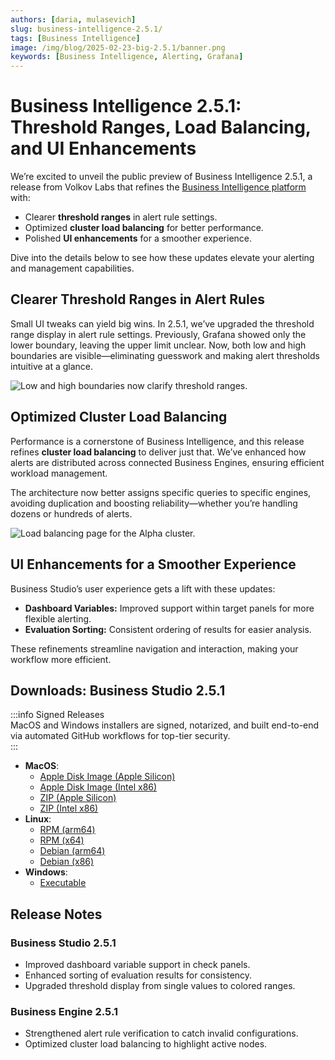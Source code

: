 ```yaml
---
authors: [daria, mulasevich]
slug: business-intelligence-2.5.1/
tags: [Business Intelligence]
image: /img/blog/2025-02-23-big-2.5.1/banner.png
keywords: [Business Intelligence, Alerting, Grafana]
---
```



# Business Intelligence 2.5.1: Threshold Ranges, Load Balancing, and UI Enhancements

We’re excited to unveil the public preview of Business Intelligence 2.5.1, a release from Volkov Labs that refines the [Business Intelligence platform](/big/) with:

- Clearer **threshold ranges** in alert rule settings.
- Optimized **cluster load balancing** for better performance.
- Polished **UI enhancements** for a smoother experience.

Dive into the details below to see how these updates elevate your alerting and management capabilities.

## Clearer Threshold Ranges in Alert Rules

Small UI tweaks can yield big wins. In 2.5.1, we’ve upgraded the threshold range display in alert rule settings. Previously, Grafana showed only the lower boundary, leaving the upper limit unclear. Now, both low and high boundaries are visible—eliminating guesswork and making alert thresholds intuitive at a glance.

<Image
  title="Low and high boundaries now clarify threshold ranges."
  src="/img/blog/2025-02-23-big-2.5.1/range.png"
/>

## Optimized Cluster Load Balancing

Performance is a cornerstone of Business Intelligence, and this release refines **cluster load balancing** to deliver just that. We’ve enhanced how alerts are distributed across connected Business Engines, ensuring efficient workload management.

The architecture now better assigns specific queries to specific engines, avoiding duplication and boosting reliability—whether you’re handling dozens or hundreds of alerts.

<Image
  title="Load balancing page for the Alpha cluster."
  src="/img/blog/2025-02-14-big-2.5.0/cluster-lb.png"
/>

## UI Enhancements for a Smoother Experience

Business Studio’s user experience gets a lift with these updates:

- **Dashboard Variables:** Improved support within target panels for more flexible alerting.
- **Evaluation Sorting:** Consistent ordering of results for easier analysis.

These refinements streamline navigation and interaction, making your workflow more efficient.

## Downloads: Business Studio 2.5.1

:::info Signed Releases  
MacOS and Windows installers are signed, notarized, and built end-to-end via automated GitHub workflows for top-tier security.  
:::

- **MacOS**:
  - [Apple Disk Image (Apple Silicon)](https://github.com/VolkovLabs/business-intelligence/releases/download/v2.5.1/Business.Studio-2.5.1-arm64.dmg)
  - [Apple Disk Image (Intel x86)](https://github.com/VolkovLabs/business-intelligence/releases/download/v2.5.1/Business.Studio-2.5.1-x64.dmg)
  - [ZIP (Apple Silicon)](https://github.com/VolkovLabs/business-intelligence/releases/download/v2.5.1/Business.Studio-darwin-arm64-2.5.1.zip)
  - [ZIP (Intel x86)](https://github.com/VolkovLabs/business-intelligence/releases/download/v2.5.1/Business.Studio-darwin-x64-2.5.1.zip)
- **Linux**:
  - [RPM (arm64)](https://github.com/VolkovLabs/business-intelligence/releases/download/v2.5.1/business-studio-2.5.1-1.arm64.rpm)
  - [RPM (x64)](https://github.com/VolkovLabs/business-intelligence/releases/download/v2.5.1/business-studio-2.5.1-1.x86_64.rpm)
  - [Debian (arm64)](https://github.com/VolkovLabs/business-intelligence/releases/download/v2.5.1/business-studio_2.5.1_arm64.deb)
  - [Debian (x86)](https://github.com/VolkovLabs/business-intelligence/releases/download/v2.5.1/business-studio_2.5.1_amd64.deb)
- **Windows**:
  - [Executable](https://github.com/VolkovLabs/business-intelligence/releases/download/v2.5.1/Business.Studio-2.5.1.Setup.exe)

<GettingStarted />

## Release Notes

### Business Studio 2.5.1

- Improved dashboard variable support in check panels.
- Enhanced sorting of evaluation results for consistency.
- Upgraded threshold display from single values to colored ranges.

### Business Engine 2.5.1

- Strengthened alert rule verification to catch invalid configurations.
- Optimized cluster load balancing to highlight active nodes.

<Feedback />
